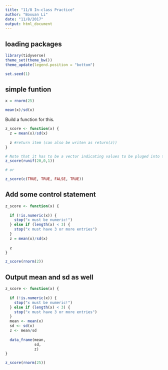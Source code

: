 ```yaml
---
title: "11/8 In-class Practice"
author: "Boxuan Li"
date: "11/8/2017"
output: html_document
---
```

## loading packages
```r
library(tidyverse)
theme_set(theme_bw())
theme_update(legend.position = "bottom")

set.seed(1)
```

## simple funtion
```r
x = rnorm(25)

mean(x)/sd(x)
```

Build a function for this.

```r
z_score <- function(x) {
  z = mean(x)/sd(x)
  
  z #return item (can also be writen as return(z))
}
```

```r
# Note that it has to be a vector indicating values to be pluged into the function.
z_score(runif(20,0,1))

# or

z_score(c(TRUE, TRUE, FALSE, TRUE))
```

## Add some control statement
```r
z_score <- function(x) {
  
  if (!is.numeric(x)) {
    stop("x must be numeric!")
  } else if (length(x) < 3) {
    stop("x must have 3 or more entries")
  }
  z = mean(x)/sd(x)
  
  z
}
```

```r
z_score(rnorm(2))
```

## Output mean and sd as well
```r
z_score <- function(x) {
  
  if (!is.numeric(x)) {
    stop("x must be numeric!")
  } else if (length(x) < 3) {
    stop("x must have 3 or more entries")
  }
  mean <- mean(x)
  sd <- sd(x)
  z <- mean/sd
  
  data_frame(mean,
             sd,
             z)
}
```

```r
z_score(rnorm(25))
```